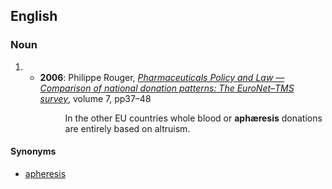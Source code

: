 ==English==

===Noun===
{{en-noun|aphæreses}}

# {{alternative spelling of|[[apheresis#English|apheresis]]}}
#* '''2006''': Philippe Rouger, ''[http://iospress.metapress.com/app/home/contribution.asp?referrer=parent&backto=issue,4,34;journal,3,9;linkingpublicationresults,1:300179,1 Pharmaceuticals Policy and Law — Comparison of national donation patterns: The EuroNet–TMS survey]'', volume 7, pp37–48
#*: In the other EU countries whole blood or '''aphæresis''' donations are entirely based on altruism.

====Synonyms====
* [[apheresis]]